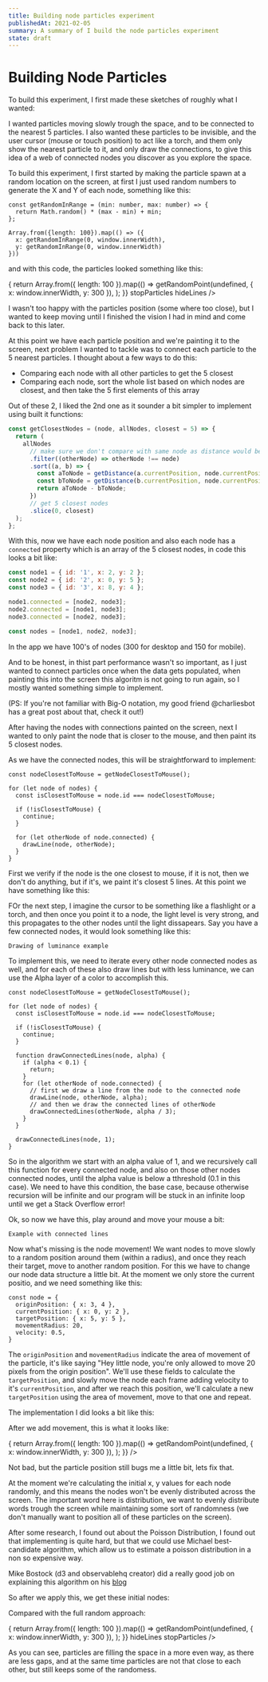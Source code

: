 ```yaml
---
title: Building node particles experiment
publishedAt: 2021-02-05
summary: A summary of I build the node particles experiment
state: draft
---
```



# Building Node Particles

To build this experiment, I first made these sketches of roughly what I wanted:

I wanted particles moving slowly trough the space, and to be connected to the nearest 5 particles. I also wanted these particles to be invisible, and the user cursor (mouse or touch position) to act like a torch, and them only show the nearest particle to it, and only draw the connections, to give this idea of a web of connected nodes you discover as you explore the space.

To build this experiment, I first started by making the particle spawn at a random location on the screen, at first I just used random numbers to generate the X and Y of each node, something like this:

```
const getRandomInRange = (min: number, max: number) => {
  return Math.random() * (max - min) + min;
};

Array.from({length: 100}).map(() => ({
  x: getRandomInRange(0, window.innerWidth),
  y: getRandomInRange(0, window.innerWidth)
}))
```

and with this code, the particles looked something like this:

<CanvasEmbed height={300}>
  <NodeParticles
    width="full"
    height={300}
    getInitialPositions={(quantity) => {
      return Array.from({ length: 100 }).map(() =>
        getRandomPoint(undefined, { x: window.innerWidth, y: 300 }),
      );
    }}
    stopParticles
    hideLines
  />
</CanvasEmbed>

I wasn't too happy with the particles position (some where too close), but I wanted to keep moving until I finished the vision I had in mind and come back to this later.

At this point we have each particle position and we're painting it to the screen, next problem I wanted to tackle was to connect each particle to the 5 nearest particles. I thought about a few ways to do this:

- Comparing each node with all other particles to get the 5 closest
- Comparing each node, sort the whole list based on which nodes are closest, and then take the 5 first elements of this array

Out of these 2, I liked the 2nd one as it sounder a bit simpler to implement using built it functions:

```js
const getClosestNodes = (node, allNodes, closest = 5) => {
  return (
    allNodes
      // make sure we don't compare with same node as distance would be 0
      .filter((otherNode) => otherNode !== node)
      .sort((a, b) => {
        const aToNode = getDistance(a.currentPosition, node.currentPosition);
        const bToNode = getDistance(b.currentPosition, node.currentPosition);
        return aToNode - bToNode;
      })
      // get 5 closest nodes
      .slice(0, closest)
  );
};
```

With this, now we have each node position and also each node has a `connected` property which is an array of the 5 closest nodes, in code this looks a bit like:

```js
const node1 = { id: '1', x: 2, y: 2 };
const node2 = { id: '2', x: 0, y: 5 };
const node3 = { id: '3', x: 8, y: 4 };

node1.connected = [node2, node3];
node2.connected = [node1, node3];
node3.connected = [node2, node3];

const nodes = [node1, node2, node3];
```

In the app we have 100's of nodes (300 for desktop and 150 for mobile).

And to be honest, in thist part performance wasn't so important, as I just wanted to connect particles once when the data gets populated, when painting this into the screen this algoritm is not going to run again, so I mostly wanted something simple to implement.

(PS: If you're not familiar with Big-O notation, my good friend @charliesbot has a great post about that, check it out!)

After having the nodes with connections painted on the screen, next I wanted to only paint the node that is closer to the mouse, and then paint its 5 closest nodes.

As we have the connected nodes, this will be straightforward to implement:

```
const nodeClosestToMouse = getNodeClosestToMouse();

for (let node of nodes) {
  const isClosestToMouse = node.id === nodeClosestToMouse;

  if (!isClosestToMouse) {
    continue;
  }

  for (let otherNode of node.connected) {
    drawLine(node, otherNode);
  }
}
```

First we verify if the node is the one closest to mouse, if it is not, then we don't do anything, but if it's, we paint it's closest 5 lines. At this point we have something like this:

FOr the next step, I imagine the cursor to be something like a flashlight or a torch, and then once you point it to a node, the light level is very strong, and this propagates to the other nodes until the light dissapears. Say you have a few connected nodes, it would look something like this:

```
Drawing of luminance example
```

To implement this, we need to iterate every other node connected nodes as well, and for each of these also draw lines but with less luminance, we can use the Alpha layer of a color to accomplish this.

```
const nodeClosestToMouse = getNodeClosestToMouse();

for (let node of nodes) {
  const isClosestToMouse = node.id === nodeClosestToMouse;

  if (!isClosestToMouse) {
    continue;
  }

  function drawConnectedLines(node, alpha) {
    if (alpha < 0.1) {
      return;
    }
    for (let otherNode of node.connected) {
      // first we draw a line from the node to the connected node
      drawLine(node, otherNode, alpha);
      // and then we draw the connected lines of otherNode
      drawConnectedLines(otherNode, alpha / 3);
    }
  }

  drawConnectedLines(node, 1);
}
```

So in the algorithm we start with an alpha value of 1, and we recursively call this function for every connected node, and also on those other nodes connected nodes, until the alpha value is below a tthreshold (0.1 in this case). We need to have this condition, the base case, because otherwise recursion will be infinite and our program will be stuck in an infinite loop until we get a Stack Overflow error!

Ok, so now we have this, play around and move your mouse a bit:

```
Example with connected lines
```

Now what's missing is the node movement! We want nodes to move slowly to a random position around them (within a radius), and once they reach their target, move to another random position. For this we have to change our node data structure a little bit. At the moment we only store the current positio, and we need something like this:

```
const node = {
  originPosition: { x: 3, 4 },
  currentPosition: { x: 0, y: 2 },
  targetPosition: { x: 5, y: 5 },
  movementRadius: 20,
  velocity: 0.5,
}
```

The `originPosition` and `movementRadius` indicate the area of movement of the particle, it's like saying "Hey little node, you're only allowed to move 20 pixels from the origin position". We'll use these fields to calculate the `targetPosition`, and slowly move the node each frame adding velocity to it's `currentPosition`, and after we reach this position, we'll calculate a new `targetPosition` using the area of movement, move to that one and repeat.

The implementation I did looks a bit like this:

After we add movement, this is what it looks like:

<CanvasEmbed height={300}>
  <NodeParticles
    width="full"
    height={300}
    getInitialPositions={(quantity) => {
      return Array.from({ length: 100 }).map(() =>
        getRandomPoint(undefined, { x: window.innerWidth, y: 300 }),
      );
    }}
  />
</CanvasEmbed>

Not bad, but the particle position still bugs me a little bit, lets fix that.

At the moment we're calculating the initial x, y values for each node randomly, and this means the nodes won't be evenly distributed across the screen. The important word here is distribution, we want to evenly distribute words trough the screen while maintaining some sort of randomness (we don't manually want to position all of these particles on the screen).

After some research, I found out about the Poisson Distribution, I found out that implementing is quite hard, but that we could use Michael best-candidate algorithm, which allow us to estimate a poisson distribution in a non so expensive way.

Mike Bostock (d3 and observablehq creator) did a really good job on explaining this algorithm on his [blog](https://observablehq.com/@mbostock/best-candidate-circles#:~:text=Mitchell's%20best%2Dcandidate%20algorithm%20generates,resulting%20in%20a%20pleasing%20jumble.)

So after we apply this, we get these initial nodes:

<CanvasEmbed height={300}>
  <NodeParticles width="full" height={300} hideLines stopParticles />
</CanvasEmbed>

Compared with the full random approach:

<CanvasEmbed height={300}>
  <NodeParticles
    width="full"
    height={300}
    getInitialPositions={(quantity) => {
      return Array.from({ length: 100 }).map(() =>
        getRandomPoint(undefined, { x: window.innerWidth, y: 300 }),
      );
    }}
    hideLines
    stopParticles
  />
</CanvasEmbed>

As you can see, particles are filling the space in a more even way, as there are less gaps, and at the same time particles are not that close to each other, but still keeps some of the randomess.
